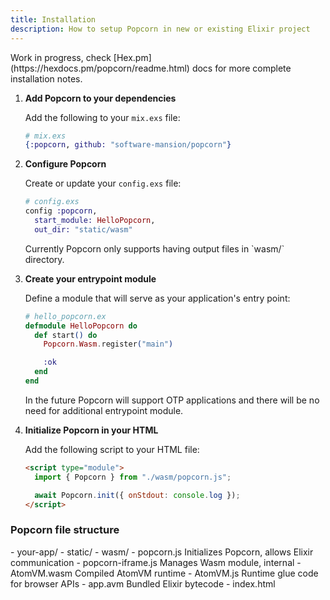 ```yaml
---
title: Installation
description: How to setup Popcorn in new or existing Elixir project
---
```



<Aside>
  Work in progress, check [Hex.pm](https://hexdocs.pm/popcorn/readme.html) docs
  for more complete installation notes.
</Aside>

<Steps>

1. **Add Popcorn to your dependencies**

   Add the following to your `mix.exs` file:

   ```elixir
   # mix.exs
   {:popcorn, github: "software-mansion/popcorn"}
   ```

2. **Configure Popcorn**

   Create or update your `config.exs` file:

   ```elixir
   # config.exs
   config :popcorn,
     start_module: HelloPopcorn,
     out_dir: "static/wasm"
   ```

   <Aside>
     Currently Popcorn only supports having output files in `wasm/` directory.
   </Aside>

3. **Create your entrypoint module**

   Define a module that will serve as your application's entry point:

   ```elixir
   # hello_popcorn.ex
   defmodule HelloPopcorn do
     def start() do
       Popcorn.Wasm.register("main")

       :ok
     end
   end
   ```

   <Aside>
     In the future Popcorn will support OTP applications and there will be no
     need for additional entrypoint module.
   </Aside>

4. **Initialize Popcorn in your HTML**

   Add the following script to your HTML file:

   ```html
   <script type="module">
     import { Popcorn } from "./wasm/popcorn.js";

     await Popcorn.init({ onStdout: console.log });
   </script>
   ```

</Steps>

### Popcorn file structure

<FileTree>
  - your-app/ - static/ - wasm/ - popcorn.js Initializes Popcorn, allows Elixir
  communication - popcorn-iframe.js Manages Wasm module, internal - AtomVM.wasm
  Compiled AtomVM runtime - AtomVM.js Runtime glue code for browser APIs -
  app.avm Bundled Elixir bytecode - index.html
</FileTree>
